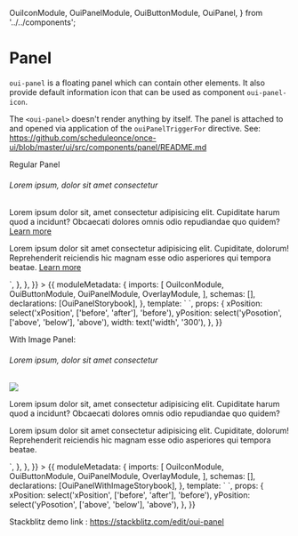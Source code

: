   OuiIconModule,
  OuiPanelModule,
  OuiButtonModule,
  OuiPanel,
} from '../../components';

<Meta title="MDX/Panel" />

# Panel

`oui-panel` is a floating panel which can contain other elements. It also provide default information icon that can be used as component `oui-panel-icon`.

The `<oui-panel>` doesn't render anything by itself. The panel is attached to and opened via application of the `ouiPanelTriggerFor` directive. See: https://github.com/scheduleonce/once-ui/blob/master/ui/src/components/panel/README.md

Regular Panel

<Canvas>
  <Story
    name="Regular"
    parameters={{
      docs: {
        source: {
          code: `
            <oui-panel-icon [ouiPanelTriggerFor]="beforeAboveMenu">
            </oui-panel-icon>
            <oui-panel #beforeAboveMenu xPosition="before" yPosition="above">
                <h6>Lorem ipsum, dolor sit amet consectetur</h6>
                <p>Lorem ipsum dolor sit, amet consectetur adipisicing elit. Cupiditate harum quod a incidunt?
                    Obcaecati dolores omnis odio repudiandae quo quidem? <a href="https://www.scheduleonce.com/"
                        target="blank">Learn more</a>
                </p>
                <p>Lorem ipsum dolor sit amet consectetur adipisicing elit. Cupiditate, dolorum! Reprehenderit
                    reiciendis hic magnam esse odio asperiores qui tempora beatae. <a
                        href="https://www.scheduleonce.com/" target="blank">Learn more</a>
                </p>
            </oui-panel>
          `,
        },
      },
    }}
  >
    {{
      moduleMetadata: {
        imports: [
          OuiIconModule,
          OuiButtonModule,
          OuiPanelModule,
          OverlayModule,
        ],
        schemas: [],
        declarations: [OuiPanelStorybook],
      },
      template: `<oui-panel-storybook
  [xPosition]="xPosition"
  [yPosition]="yPosition"
  [width]="width">
            </oui-panel-storybook>`,
      props: {
        xPosition: select('xPosition', ['before', 'after'], 'before'),
        yPosition: select('yPosotion', ['above', 'below'], 'above'),
        width: text('width', '300'),
      },
    }}
  </Story>
</Canvas>

With Image Panel:

<Canvas>
  <Story
    name="With image"
    parameters={{
      docs: {
        source: {
          code: `
            <oui-panel-icon [ouiPanelTriggerFor]="afterBelowImage">
                </oui-panel-icon>
                <oui-panel #afterBelowImage xPosition="after" yPosition="below">
                    <h6>Lorem ipsum, dolor sit amet consectetur</h6>
                    <img src="https://images.pexels.com/photos/1509428/pexels-photo-1509428.jpeg?auto=compress&cs=tinysrgb&dpr=2&h=650&w=940"/>
                    <p>Lorem ipsum dolor sit, amet consectetur adipisicing elit. Cupiditate harum quod a incidunt?
                        Obcaecati dolores
                        omnis odio repudiandae quo quidem?
                    </p>
                    <p>Lorem ipsum dolor sit amet consectetur adipisicing elit. Cupiditate, dolorum! Reprehenderit
                        reiciendis hic
                        magnam esse odio asperiores qui tempora beatae.
                    </p>
                </oui-panel>
          `,
        },
      },
    }}
  >
    {{
      moduleMetadata: {
        imports: [
          OuiIconModule,
          OuiButtonModule,
          OuiPanelModule,
          OverlayModule,
        ],
        schemas: [],
        declarations: [OuiPanelWithImageStorybook],
      },
      template: `<oui-panel-with-image-storybook
    [xPosition]="xPosition"
    [yPosition]="yPosition">
              </oui-panel-with-image-storybook>`,
      props: {
        xPosition: select('xPosition', ['before', 'after'], 'before'),
        yPosition: select('yPosotion', ['above', 'below'], 'above'),
      },
    }}
  </Story>
</Canvas>

Stackblitz demo link : https://stackblitz.com/edit/oui-panel

<ArgsTable of={OuiPanel} />
